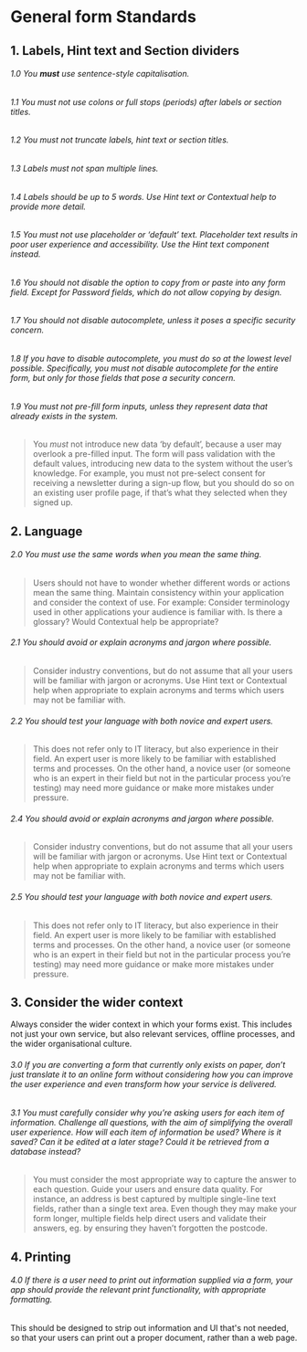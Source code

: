 
<Meta title="Forms/General form standards" />

# General form Standards

## 1. Labels, Hint text and Section dividers

###### 1.0 You **must** use sentence-style capitalisation.
###### 1.1 You *must not* use colons or full stops (periods) after labels or section titles.
###### 1.2 You *must not* truncate labels, hint text or section titles.
###### 1.3 Labels *must not* span multiple lines.
###### 1.4 Labels *should* be up to 5 words. Use Hint text or Contextual help to provide more detail.
###### 1.5 You *must not* use placeholder or ‘default’ text. Placeholder text results in poor user experience and accessibility. Use the Hint text component instead.
###### 1.6 You *should not* disable the option to copy from or paste into any form field. Except for Password fields, which do not allow copying by design.
###### 1.7 You *should not* disable autocomplete, unless it poses a specific security concern.
###### 1.8 If you have to disable autocomplete, you *must* do so at the lowest level possible. Specifically, you *must not* disable autocomplete for the entire form, but only for those fields that pose a security concern.
###### 1.9 You *must not* pre-fill form inputs, unless they represent data that already exists in the system.
> You *must* not introduce new data ‘by default’, because a user may overlook a pre-filled input. The form will pass validation with the default values, introducing new data to the system without the user’s knowledge. For example, you must not pre-select consent for receiving a newsletter during a sign-up flow, but you should do so on an existing user profile page, if that’s what they selected when they signed up.

## 2. Language

###### 2.0 You *must* use the same words when you mean the same thing.
> Users should not have to wonder whether different words or actions mean the same thing. Maintain consistency within your application and consider the context of use. For example: Consider terminology used in other applications your audience is familiar with. Is there a glossary? Would Contextual help be appropriate?
###### 2.1 You *should* avoid or explain acronyms and jargon where possible.
> Consider industry conventions, but do not assume that all your users will be familiar with jargon or acronyms. Use Hint text or Contextual help when appropriate to explain acronyms and terms which users may not be familiar with.
###### 2.2 You *should* test your language with both novice and expert users.
> This does not refer only to IT literacy, but also experience in their field. An expert user is more likely to be familiar with established terms and processes. On the other hand, a novice user (or someone who is an expert in their field but not in the particular process you’re testing) may need more guidance or make more mistakes under pressure.
###### 2.4 You *should* avoid or explain acronyms and jargon where possible.
> Consider industry conventions, but do not assume that all your users will be familiar with jargon or acronyms. Use Hint text or Contextual help when appropriate to explain acronyms and terms which users may not be familiar with.
###### 2.5 You *should* test your language with both novice and expert users.
> This does not refer only to IT literacy, but also experience in their field. An expert user is more likely to be familiar with established terms and processes. On the other hand, a novice user (or someone who is an expert in their field but not in the particular process you’re testing) may need more guidance or make more mistakes under pressure.

## 3. Consider the wider context

Always consider the wider context in which your forms exist. This includes not just your own service, but also relevant services, offline processes, and the wider organisational culture.
###### 3.0 If you are converting a form that currently only exists on paper, don’t just translate it to an online form without considering how you can improve the user experience and even transform how your service is delivered.

###### 3.1 You *must* carefully consider why you’re asking users for each item of information. Challenge all questions, with the aim of simplifying the overall user experience. How will each item of information be used? Where is it saved? Can it be edited at a later stage? Could it be retrieved from a database instead?

> You must consider the most appropriate way to capture the answer to each question. Guide your users and ensure data quality. For instance, an address is best captured by multiple single-line text fields, rather than a single text area. Even though they may make your form longer, multiple fields help direct users and validate their answers, eg. by ensuring they haven’t forgotten the postcode.

## 4. Printing
###### 4.0 If there is a user need to print out information supplied via a form, your app *should* provide the relevant print functionality, with appropriate formatting.
This should be designed to strip out information and UI that's not needed, so that your users can print out a proper document, rather than a web page.


